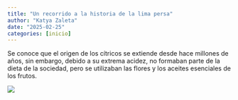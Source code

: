 ```yaml
---
title: "Un recorrido a la historia de la lima persa"
author: "Katya Zaleta"
date: "2025-02-25"
categories: [inicio]
---
```


Se conoce que el origen de los cítricos se extiende desde hace millones de años, sin embargo, debido a su extrema acidez, no formaban parte de la dieta de la sociedad, pero se utilizaban las flores y los aceites esenciales de los frutos.

![](Imagenes/Mancha_negra.jpg) 
